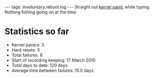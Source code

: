 ---
tags: involuntary.reboot.log
---
Straight out [[kernel panic]] while typing. Nothing fishing going on at the time.

= Statistics so far =

* Kernel panics: 3
* Hard resets: 5
* Total failures: 8
* Start of recording keeping: 17 March 2010
* Total days to date: 120 days
* Average time between failures: 15.0 days
